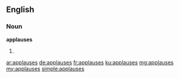 ==English==

===Noun===
'''applauses'''

# {{plural of|applause}}

[[ar:applauses]]
[[de:applauses]]
[[fr:applauses]]
[[ku:applauses]]
[[mg:applauses]]
[[my:applauses]]
[[simple:applauses]]